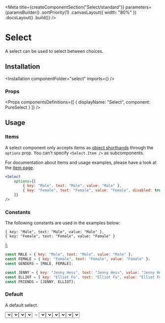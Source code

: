 
<Meta
    title={createComponentSection("Select/standard")}
    parameters={paramsBuilder()
        .sortPriority(1)
        .canvasLayout({ width: "80%" })
        .docsLayout(<ReactComponentsLayout semanticPath="/modules/dropdown" />)
        .build()}
/>

# Select

A select can be used to select between choices.

## Installation

<Installation componentFolder="select" imports={<Imports />} />

### Props

<HocWarning componentName="Dropdown" semanticPath="/modules/dropdown" />

<Props
    componentsDefinitions={[
        { displayName: "Select", component: PureSelect }
    ]}
/>

## Usage

### Items

A select component only accepts items as [object shorthands](?path=/docs/getting-started-shorthand-props--page#object-as-value) through the `options` prop. You can't specify `<Select.Item />` as subcomponents.

For documentation about items and usage examples, please have a look at the [item page](?path=/docs/components-select-item--text).

```jsx dark
<Select
    options={[
        { key: "Male", text: "Male", value: "Male" },
        { key: "Female", text: "Female", value: "Female", disabled: true }
    ]}
/>
```

### Constants

The following constants are used in the examples below:

    { key: "Male", text: "Male", value: "Male" },
    { key: "Female", text: "Female", value: "Female" }
];


```javascript dark
const MALE = { key: "Male", text: "Male", value: "Male" };
const FEMALE = { key: "Female", text: "Female", value: "Female" };
const GENDERS = [MALE, FEMALE];

const JENNY = { key: "Jenny Hess", text: "Jenny Hess", value: "Jenny Hess" };
const ELLIOT = { key: "Elliot Fu", text: "Elliot Fu", value: "Elliot Fu" };
const FRIENDS = [JENNY, ELLIOT];
```

### Default

A default select.

<Preview>
    <Story name="default">
        <Select
            options={GENDERS}
        />
    </Story>
</Preview>

### Selected value

A select can have an initial value.

<Preview>
    <Story name="selected value">
        <Select
            placeholder="Gender"
            defaultValue="Female"
            options={GENDERS}
        />
    </Story>
</Preview>

### Icon

A select can display an icon before it's content. Specify the icon to use with a [shorthand value](?path=/docs/getting-started-shorthand-props--page).

<Preview>
    <Story name="icon">
        <Select
            placeholder="Gender"
            icon={<MagnifierIcon />}
            options={GENDERS}
        />
    </Story>
</Preview>

### Clearable

A clearable select let a user remove is selection.

<Preview>
    <Story name="clearable">
        <Select
            placeholder="Gender"
            clearable
            options={GENDERS}
        />
    </Story>
</Preview>

### Disabled

A select can be disabled.

<Preview>
    <Story name="disabled">
        <Select
            placeholder="Gender"
            disabled
            options={GENDERS}
        />
    </Story>
</Preview>

### Fluid

A select can take the width of its container.

<Preview>
    <Story name="fluid">
        <Select
            placeholder="Gender"
            fluid
            options={GENDERS}
        />
    </Story>
</Preview>

### Size

A select can vary in size.

Can be set to: `"small"`, `"large"` or omitted.

<Preview>
    <Story name="size">
        <div className="flex items-end items-space-between">
            <Select
                placeholder="Gender"
                fluid
                size="small"
                options={GENDERS}
            />
            <Select
                placeholder="Gender"
                fluid
                options={GENDERS}
            />
            <Select
                placeholder="Gender"
                fluid
                size="large"
                options={GENDERS}
            />
        </div>
    </Story>
</Preview>

### Error

A select can show that the data contains errors.

<Preview>
    <Story name="error">
        <Select
            placeholder="Gender"
            error
            options={GENDERS}
        />
    </Story>
</Preview>

### Actions

A select can contains non selectable items acting as actions.

<Preview>
    <Story name="actions">
        <Select
            placeholder="Gender"
            options={GENDERS}
            actions={[{ content: <a href="https://en.wikipedia.org/wiki/Gender" target="_blank" rel="noopener noreferrer">View on Wikipedia</a> }]}
        />
    </Story>
</Preview>

<Story
    name="autofocus"
    parameters={paramsBuilder()
        .excludeFromDocs()
        .build()}
>
    <div className="flex items-space-between">
        <Select autofocus placeholder="Gender" options={GENDERS} />
        <Select autofocus disabled placeholder="Gender" options={GENDERS} />
    </div>
</Story>

<Story
    name="autofocus delay"
    parameters={paramsBuilder()
        .excludeFromDocs()
        .build()}
>
    <div className="flex items-space-between">
        <Select autofocus autofocusDelay={500} placeholder="Gender" options={GENDERS} />
        <Select autofocus disabled autofocusDelay={500} placeholder="Gender" options={GENDERS} />
    </div>
</Story>

<Story
    name="ref"
    parameters={paramsBuilder()
        .excludeFromDocs()
        .build()}
>
    <RefLogger component={<Select options={GENDERS} />} />
</Story>
